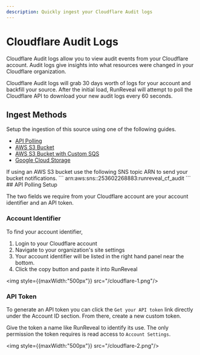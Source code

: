 ```yaml
---
description: Quickly ingest your Cloudflare Audit logs
---
```




# Cloudflare Audit Logs

Cloudflare Audit logs allow you to view audit events from your Cloudflare account. Audit logs give insights into what resources were changed in your Cloudflare organization.

Cloudflare Audit logs will grab 30 days worth of logs for your account and backfill your source. After the initial load, RunReveal will attempt to poll the Cloudflare API to download your new audit logs every 60 seconds.


## Ingest Methods

Setup the ingestion of this source using one of the following guides.
- [API Polling](#api-polling-setup)
- [AWS S3 Bucket](/sources/object-storage/s3)
- [AWS S3 Bucket with Custom SQS](/sources/object-storage/external-s3)
- [Google Cloud Storage](/sources/object-storage/gcs)

<Callout type='info'>
If using an AWS S3 bucket use the following SNS topic ARN to send your bucket notifications.
```
arn:aws:sns:<REGION>:253602268883:runreveal_cf_audit
```
</Callout>
## API Polling Setup

The two fields we require from your Cloudflare account are your account identifier and an API token.

### Account Identifier

To find your account identifier,

1. Login to your Cloudflare account
2. Navigate to your organization's site settings
3. Your account identifier will be listed in the right hand panel near the bottom.
4. Click the copy button and paste it into RunReveal


<img style={{maxWidth:"500px"}} src="/cloudflare-1.png"/>

### API Token

To generate an API token you can click the `Get your API token` link directly under the Account ID section. From there, create a new custom token.

Give the token a name like RunReveal to identify its use. The only permission the token requires is read access to `Account Settings`.

<img style={{maxWidth:"500px"}} src="/cloudflare-2.png"/>
